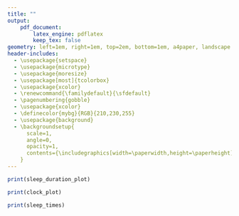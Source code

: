```yaml
---
title: ""
output:
    pdf_document:
        latex_engine: pdflatex
        keep_tex: false
geometry: left=1em, right=1em, top=2em, bottom=1em, a4paper, landscape
header-includes:
  - \usepackage{setspace}
  - \usepackage{microtype}
  - \usepackage{moresize}
  - \usepackage[most]{tcolorbox}
  - \usepackage{xcolor}
  - \renewcommand{\familydefault}{\sfdefault}
  - \pagenumbering{gobble}
  - \usepackage{xcolor}
  - \definecolor{mybg}{RGB}{210,230,255}
  - \usepackage{background}
  - \backgroundsetup{
      scale=1,
      angle=0,
      opacity=1,
      contents={\includegraphics[width=\paperwidth,height=\paperheight]{../resources/Sleep_report_background.png}}
    }
---
```


```{=latex}
\noindent
\color{white}
\begin{minipage}[t]{0.32\textwidth}
  \begin{tcolorbox}[standard jigsaw, height=0.45\textheight, valign=center, arc=12pt, opacityback=0.5, boxrule=0pt]
    \large
    \begin{center}
      \Large\textbf{Sleep Monitoring}
    \end{center}
    \vspace*{0.02\textheight}
      Your sleep was monitored using a Somnofy device. The device uses radar technology to detect your movements and breathing patterns during sleep.
      This was used to record:
      \begin{itemize}
        \item When you fell asleep and woke up
        \item How long you slept
        \item Your sleep efficiency (the percentage of time you spent asleep while in bed)
      \end{itemize}
      \vspace*{0.02\textheight}
      \begin{tabular}{@{}p{0.55\textwidth}@{\hspace{0.02\textwidth}}p{0.42\textwidth}@{}}
        Note: the recording may not be 100\% accurate, and can be influenced by external factors such as pets coming into bed. &
        \begin{center}
          \includegraphics[width=0.2\textwidth]{../resources/Somnofy_device.png}
        \end{center}
      \end{tabular}
  \end{tcolorbox}
  \vfill
  \begin{tcolorbox}[standard jigsaw, height=0.45\textheight, valign=top, arc=12pt, opacityback=0.5, boxrule=0pt]
    \large
    \begin{center}
      \Large\textbf{Number of hours slept per night}
    \end{center}
```
```r
print(sleep_duration_plot)
```
```{=latex}
  \end{tcolorbox}
\end{minipage}%
\hfill
\begin{minipage}[t]{0.33\textwidth}
  \centering
  \vspace*{-0.4\textheight}
  {\HUGE \textls[150]{`r title`}}\\
  \vspace*{0.02\textheight}
  {\HUGE \textls[150]{Sleep Report}}\\
  \vspace*{0.04\textheight}
  {\Large `r paste0("\\texttt{", dates[1], "}")` to `r paste0("\\texttt{", dates[2], "}")`}

  \vspace*{0.04\textheight}
```
```r
print(clock_plot)
```
```{=latex}
\end{minipage}%
\hfill
\begin{minipage}[t]{0.32\textwidth}
\begin{tcolorbox}[standard jigsaw, height=0.45\textheight, valign=center, arc=12pt, opacityback=0, boxrule=0pt, left=0pt, right=0pt, top=0pt, bottom=0pt]
  \begin{tabular}{@{}p{0.48\textwidth}@{\hspace{0.02\textwidth}}p{0.48\textwidth}@{}}
    \begin{tcolorbox}[standard jigsaw, height=0.21\textheight, arc=8pt, opacityback=0.5, boxrule=0pt, colback=white]
      \large
      \begin{center}
        \includegraphics[width=0.6\textwidth]{../resources/Person_brooding.png}\\
        \textbf{Time to fall asleep}\\
        `r paste0("\\texttt{", stats$time_to_fall_asleep, "}")` minutes
      \end{center}
    \end{tcolorbox} &
    \begin{tcolorbox}[standard jigsaw, height=0.21\textheight, arc=8pt, opacityback=0.5, boxrule=0pt, colback=white]
      \large
      \begin{center}
        \vspace*{0.035\textheight}
        \includegraphics[width=0.6\textwidth]{../resources/Person_sleeping.png}\\
        \textbf{Sleep efficiency}\\
        `r paste0("\\texttt{", stats$sleep_efficiency, "}")`\%
      \end{center}
    \end{tcolorbox} \\
    \begin{tcolorbox}[standard jigsaw, height=0.21\textheight, arc=8pt, opacityback=0.5, boxrule=0pt, colback=white]
      \large
      \begin{center}
        \includegraphics[width=\textwidth]{../resources/`r stats$chronotype_image`}\\
        \textbf{Chronotype}\\
        `r stats$chronotype`
      \end{center}
    \end{tcolorbox} &
    \begin{tcolorbox}[standard jigsaw, height=0.21\textheight, arc=8pt, opacityback=0.5, boxrule=0pt, colback=white]
      \large
      \begin{center}
        \vspace*{0.03\textheight}
        \includegraphics[width=0.5\textwidth]{../resources/Clock.png}\\
        \vspace*{0.015\textheight}
        \textbf{Sleep regularity}\\
        `r paste0("\\texttt{", stats$sleep_regularity, "/100}")`
      \end{center}
    \end{tcolorbox}
  \end{tabular}
  \end{tcolorbox}
  \vfill
  \begin{tcolorbox}[standard jigsaw, height=0.45\textheight, valign=top, arc=12pt, opacityback=0.5, boxrule=0pt]
    \large
    \begin{center}
      \Large\textbf{Sleep and Wakeup times}
    \end{center}
```
```r
print(sleep_times)
```
```{=latex}
  \vspace*{-0.01\textheight}
  \begin{center}
    \textbf{Social Jet-Lag}\@ `r paste0("\\texttt{", stats$social_jet_lag, "}")` hours
  \end{center}
  \end{tcolorbox}
\end{minipage}
\vspace*{0.01\textheight}
\begin{flushleft}
  \small
  Chronotype image credit: `r stats$chronotype_credit`\\
  The data presented in this report is solely for personal information, and is not a medical assessment of any sleep disorders.
\end{flushleft}

\vfill
\clearpage

\noindent
\begin{spacing}{1.3}
\color{white}
\large
\begin{tcolorbox}[standard jigsaw, height=0.92\textheight, valign=top, arc=12pt, opacityback=0.5, boxrule=0pt]
  \vspace*{0.02\textheight}
  \begin{center}
    \huge\textbf{Glossary}
  \end{center}
  \vspace*{0.04\textheight}
  \textbf{Chronotype} - A person's natural inclination with regard to the timing of sleep and activity periods. Here, we have classified chronotypes into two categories: morning larks (who are more active in the morning) and evening owls (who are more active in the evening). See the {\color{blue}\href{https://www.bioclocks.uk/_files/ugd/60af58_33654da1d8fd46f3810ca9f3743f9df4.pdf}{BioClocks UK factsheet}} for more information on Chronotype.\\
  \\
  \textbf{Sleep duration} - The number of hours slept each night, not counting time spent awake in bed.\\
  \\
  \textbf{Sleep efficiency} - The percentage of time spent asleep while in bed.\\
  \\
  \textbf{Sleep regularity} - A measure of how consistent your sleep and wake times are, on a scale from 0 to 100.\\
  \\
  \textbf{Social Jet-Lag} - The difference in sleep timing between weekdays and weekends. A higher value indicates means that you tend to stay up later and wake up later on weekends compared to weekdays.\\
  \\
  \textbf{Somnofy} - A device that uses radar technology to monitor sleep patterns, including movements and breathing.\\
  \\
  \textbf{Time to fall asleep} - The average time between getting into bed and falling asleep.\\
\end{tcolorbox}
\end{spacing}
```
